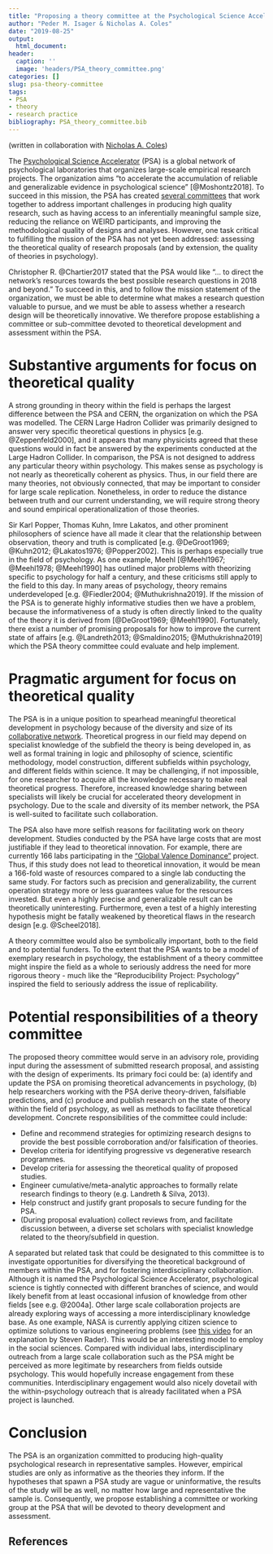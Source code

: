 ```yaml
---
title: "Proposing a theory committee at the Psychological Science Accelerator"
author: "Peder M. Isager & Nicholas A. Coles"
date: "2019-08-25"
output:
  html_document:
header:
  caption: ''
  image: 'headers/PSA_theory_committee.png'
categories: []
slug: psa-theory-committee
tags: 
- PSA
- theory
- research practice
bibliography: PSA_theory_committee.bib
---
```


(written in collaboration with [Nicholas A. Coles](https://twitter.com/coles_nicholas_))

The [Psychological Science Accelerator](https://psysciacc.org/) (PSA) is a global network of psychological laboratories that organizes large-scale empirical research projects. The organization aims “to accelerate the accumulation of reliable and generalizable evidence in psychological science” [@Moshontz2018]. To succeed in this mission, the PSA has created [several committees](https://psysciacc.org/people/) that work together to address important challenges in producing high quality research, such as having access to an inferentially meaningful sample size, reducing the reliance on WEIRD participants, and improving the methodological quality of designs and analyses. However, one task critical to fulfilling the mission of the PSA has not yet been addressed: assessing the theoretical quality of research proposals (and by extension, the quality of theories in psychology).

Christopher R. @Chartier2017 stated that the PSA would like “... to direct the network’s resources towards the best possible research questions in 2018 and beyond.” To succeed in this, and to follow the mission statement of the organization, we must be able to determine what makes a research question valuable to pursue, and we must be able to assess whether a research design will be theoretically innovative. We therefore propose establishing a committee or sub-committee devoted to theoretical development and assessment within the PSA.
	
# Substantive arguments for focus on theoretical quality

A strong grounding in theory within the field is perhaps the largest difference between the PSA and CERN, the organization on which the PSA was modelled. The CERN Large Hadron Collider was primarily designed to answer very specific theoretical questions in physics [e.g. @Zeppenfeld2000], and it appears that many physicists agreed that these questions would in fact be answered by the experiments conducted at the Large Hadron Collider. In comparison, the PSA is not designed to address any particular theory within psychology. This makes sense as psychology is not nearly as theoretically coherent as physics. Thus, in our field there are many theories, not obviously connected, that may be important to consider for large scale replication. Nonetheless, in order to reduce the distance between truth and our current understanding, we will require strong theory and sound empirical operationalization of those theories.

Sir Karl Popper, Thomas Kuhn, Imre Lakatos, and other prominent philosophers of science have all made it clear that the relationship between observation, theory and truth is complicated [e.g. @DeGroot1969; @Kuhn2012; @Lakatos1976; @Popper2002]. This is perhaps especially true in the field of psychology. As one example, Meehl [@Meehl1967; @Meehl1978; @Meehl1990] has outlined major problems with theorizing specific to psychology for half a century, and these criticisms still apply to the field to this day. In many areas of psychology, theory remains underdeveloped [e.g. @Fiedler2004; @Muthukrishna2019]. If the mission of the PSA is  to generate highly informative studies then we have a problem, because the informativeness of a study is often directly linked to the quality of the theory it is derived from [@DeGroot1969; @Meehl1990]. Fortunately, there exist a number of promising proposals for how to improve the current state of affairs [e.g. @Landreth2013; @Smaldino2015; @Muthukrishna2019] which the PSA theory committee could evaluate and help implement.

# Pragmatic argument for focus on theoretical quality

The PSA is in a unique position to spearhead meaningful theoretical development in psychology because of the diversity and size of its [collaborative network](https://nicholas-coles.shinyapps.io/PSA_Map_Prototype/). Theoretical progress in our field may depend on specialist knowledge of the subfield the theory is being developed in, as well as formal training in logic and philosophy of science, scientific methodology, model construction, different subfields within psychology, and different fields within science. It may be challenging, if not impossible, for one researcher to acquire all the knowledge necessary to make real theoretical progress. Therefore, increased knowledge sharing between specialists will likely be crucial for accelerated theory development in psychology. Due to the scale and diversity of its member network, the PSA is well-suited to facilitate such collaboration.

The PSA also have more selfish reasons for facilitating work on theory development. Studies conducted by the PSA have large costs that are most justifiable if they lead to theoretical innovation. For example, there are currently 166 labs participating in the [“Global Valence Dominance”](https://psysciacc.org/001-face-perception/) project. Thus, if this study does not lead to theoretical innovation, it would be mean a 166-fold waste of resources compared to a single lab conducting the same study. For factors such as precision and generalizability, the current operation strategy more or less guarantees value for the resources invested. But even a highly precise and generalizable result can be theoretically uninteresting. Furthermore, even a test of a highly interesting hypothesis might be fatally weakened by theoretical flaws in the research design [e.g.  @Scheel2018]. 

A theory committee would also be symbolically important, both to the field and to potential funders. To the extent that the PSA wants to be a model of exemplary research in psychology, the establishment of a theory committee might inspire the field as a whole to seriously address the need for more rigorous theory - much like the “Reproducibility Project: Psychology” inspired the field to seriously address the issue of replicability. 

# Potential responsibilities of a theory committee

The proposed theory committee would serve in an advisory role, providing input during the assessment of submitted research proposal, and assisting with the design of experiments. Its primary foci could be: (a) identify and update the PSA on promising theoretical advancements in psychology, (b) help researchers working with the PSA derive theory-driven, falsifiable predictions, and (c) produce and publish research on the state of theory within the field of psychology, as well as methods to facilitate theoretical development. Concrete responsibilities of the committee could include:

* Define and recommend strategies for optimizing research designs to provide the best possible corroboration and/or falsification of theories.
* Develop criteria for identifying progressive vs degenerative research programmes.
* Develop criteria for assessing the theoretical quality of proposed studies.
* Engineer cumulative/meta-analytic approaches to formally relate research findings to theory (e.g. Landreth & Silva, 2013).
* Help construct and justify grant proposals to secure funding for the PSA.
* (During proposal evaluation) collect reviews from, and facilitate discussion between, a diverse set scholars with specialist knowledge related to the theory/subfield in question. 

A separated but related task that could be designated to this committee is to investigate opportunities for diversifying the theoretical background of members within the PSA, and for fostering interdisciplinary collaboration. Although it is named the Psychological Science Accelerator, psychological science is tightly connected with different branches of science, and would likely benefit from at least occasional infusion of knowledge from other fields [see e.g. @2004a]. Other large scale collaboration projects are already exploring ways of accessing a more interdisciplinary knowledge base. As one example, NASA is currently applying citizen science to optimize solutions to various engineering problems (see [this video](https://air.mozilla.org/open-by-design-how-nasa-innovates-to-take-on-the-universe-with-steven-rader/) for an explanation by Steven Rader). This would be an interesting model to employ in the social sciences. Compared with individual labs, interdisciplinary outreach from a large scale collaboration such as the PSA might be perceived as more legitimate by researchers from fields outside psychology. This would hopefully increase engagement from these communities. Interdisciplinary engagement would also nicely dovetail with the within-psychology outreach that is already facilitated when a PSA project is launched. 

# Conclusion

The PSA is an organization committed to producing high-quality psychological research in representative samples. However, empirical studies are only as informative as the theories they inform. If the hypotheses that spawn a PSA study are vague or uninformative, the results of the study will be as well, no matter how large and representative the sample is. Consequently, we propose establishing a committee or working group at the PSA that will be devoted to theory development and assessment. 

## References
